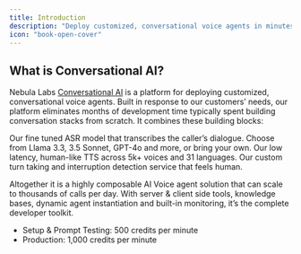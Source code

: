 ```yaml
---
title: Introduction
description: "Deploy customized, conversational voice agents in minutes."
icon: "book-open-cover"
---
```


## What is Conversational AI?

Nebula Labs [Conversational AI](https://nebulalabs.tech) is a platform for deploying customized, conversational voice agents. Built in response to our customers’ needs, our platform eliminates months of development time typically spent building conversation stacks from scratch. It combines these building blocks:

<CardGroup cols={2}>
  <Card title="Speech to Text" icon="pen-to-square">
    Our fine tuned ASR model that transcribes the caller’s dialogue.
  </Card>
  <Card title="LLM" icon="image">
    Choose from Llama 3.3, 3.5 Sonnet, GPT-4o and more, or bring your own.
  </Card>
</CardGroup>

<CardGroup cols={2}>
  <Card title="Text to Speech" icon="pen-to-square">
    Our low latency, human-like TTS across 5k+ voices and 31 languages.
  </Card>
  <Card title="Turn Taking" icon="image">
    Our custom turn taking and interruption detection service that feels human.
  </Card>
</CardGroup>

Altogether it is a highly composable AI Voice agent solution that can scale to thousands of calls per day. With server & client side tools, knowledge bases, dynamic agent instantiation and built-in monitoring, it’s the complete developer toolkit.

- Setup & Prompt Testing: 500 credits per minute
- Production: 1,000 credits per minute
